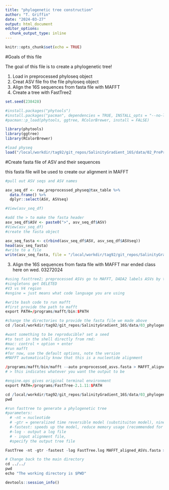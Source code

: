 ```yaml
---
title: "phylogenetic tree construction"
author: "T. Griffin"
date: "2024-03-27"
output: html_document
editor_options: 
  chunk_output_type: inline
---
```


```r
knitr::opts_chunk$set(echo = TRUE)
```

#Goals of this file

The goal of this file is to create a phylogenetic tree!

1. Load in preprocessed phyloseq object
2. Creat ASV file fro the file phyloseq object
3. Align the 16S sequences from fasta file with MAFFT
4. Create a tree with FastTree2

```r
set.seed(238428)
```



```r
#install.packages("phytools")
#install.packages("pacman", dependencies = TRUE, INSTALL_opts = "--no-lock")
#pacman::p_load(phytools, ggtree, RColorBrewer, install = FALSE)

library(phytools)
library(ggtree)
library(RColorBrewer)

#load physeq
load("/local/workdir/tag92/git_repos/SalinityGradient_16S/data/02_PreProcessing/raw_preprocessed_physeq.RData")

```

#Create fasta file of ASV and their sequences

this fasta file will be used to create our alignment in MAFFT

```r
#pull out ASV seqs and ASV names

asv_seq_df <- raw_preprocessed_physeq@tax_table %>%
  data.frame() %>%
  dplyr::select(ASV, ASVseq)

#View(asv_seq_df)

#add the > to make the fasta header
asv_seq_df$ASV <- paste0(">", asv_seq_df$ASV)
#View(asv_seq_df)
#create the fasta object

asv_seq_fasta <- c(rbind(asv_seq_df$ASV, asv_seq_df$ASVseq))
head(asv_seq_fasta)
#write to a file
write(asv_seq_fasta, file = "/local/workdir/tag92/git_repos/SalinityGradient_16S/data/03_phylogenetic_tree/preprocessed_asvs.fasta")
```

3. Align the 16S sequences from fasta file with MAFFT
mar ended class here on wed. 03272024

```r
#using fasttree2; preprocessed ASVs go to MAFFT, DADA2 labels ASVs by total abundance
#singletons get DELETED
#V3 vs V4 region
#engine = just means what code language you are using

#write bash code to run mafft
#first provide the path to mafft
export PATH=/programs/mafft/bin:$PATH

#change the directories to provide the fasta file we made above
cd /local/workdir/tag92/git_repos/SalinityGradient_16S/data/03_phylogenetic_tree/

#want something to be reproducible? set a seed
#to test in the shell directly from rmd:
#mac: control + option + enter
#run mafft
#for now, use the default options, note the version
#MAFFT automatically know that this is a nucleotide alignment

/programs/mafft/bin/mafft --auto preprocessed_asvs.fasta > MAFFT_aligned_ASVs.fasta
# > this indicates whatever you want the output to be 

```

```r

#engine.ops gives original terminal environment
export PATH=/programs/FastTree-2.1.11:$PATH

cd /local/workdir/tag92/git_repos/SalinityGradient_16S/data/03_phylogenetic_tree/
pwd 

#run fasttree to generate a phylogenetic tree
#parameters:
  # -nt = nucleotide
  # -gtr = generalized time reversible model (substituiton model), nine different parameters
  #-fastest: speeds up the model, reduce memory usage (recommended for datasets with more than 50K sequences)
  #-log - output a log file
  # - input alignment file, 
  #specify the output tree file

FastTree -nt -gtr -fastest -log FastTree.log MAFFT_aligned_ASVs.fasta > ASVs_unrooted.tree

# Change back to the main directory 
cd ../../
pwd 
echo "The working directory is $PWD"
```


```r
devtools::session_info()
```

